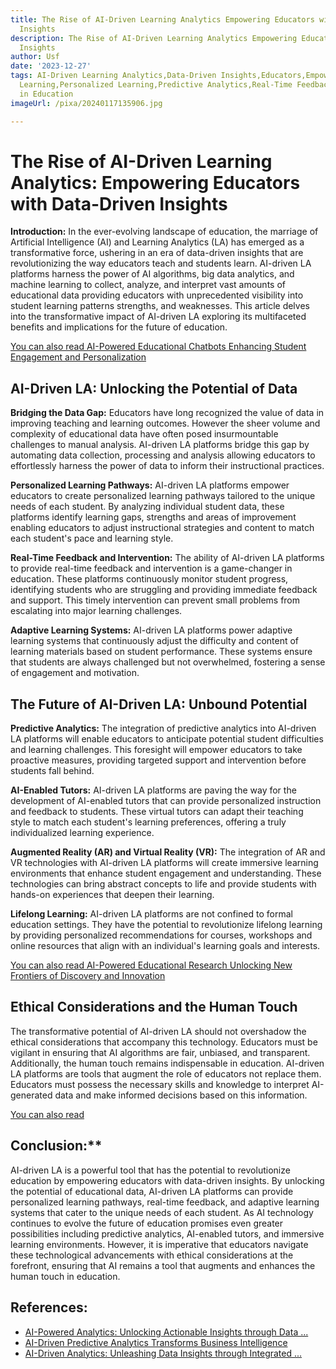 ```yaml
---
title: The Rise of AI-Driven Learning Analytics Empowering Educators with Data-Driven
  Insights
description: The Rise of AI-Driven Learning Analytics Empowering Educators with Data-Driven
  Insights
author: Usf
date: '2023-12-27'
tags: AI-Driven Learning Analytics,Data-Driven Insights,Educators,Empowerment,Machine
  Learning,Personalized Learning,Predictive Analytics,Real-Time Feedback,Student Performance,Technology
  in Education
imageUrl: /pixa/20240117135906.jpg

---
```

# The Rise of AI-Driven Learning Analytics: Empowering Educators with Data-Driven Insights

**Introduction:**
In the ever-evolving landscape of education, the marriage  of Artificial Intelligence (AI)  and Learning Analytics (LA) has emerged as a transformative force, ushering in an era  of data-driven insights that are revolutionizing the way educators teach and students  learn. AI-driven  LA platforms harness the  power of AI algorithms, big data analytics, and machine learning to  collect,  analyze, and interpret vast amounts of educational data providing educators with unprecedented  visibility into student learning patterns strengths, and weaknesses. This  article delves into  the transformative impact of AI-driven LA exploring its  multifaceted benefits and implications for the future of education.

[You can also read AI-Powered Educational Chatbots  Enhancing Student Engagement and  Personalization](AI-Powered%20Educational%20Chatbots%20Enhancing%20Student%20Engagement%20and%20Personalization)


## AI-Driven LA: Unlocking the  Potential of Data

**Bridging the Data Gap:**
Educators have  long recognized the  value of data in improving teaching and learning outcomes. However the  sheer volume and complexity of educational  data have often posed insurmountable challenges to  manual analysis. AI-driven LA platforms bridge this gap by automating  data collection, processing and analysis  allowing educators to effortlessly harness the power of data to inform their instructional practices.

**Personalized Learning Pathways:**
AI-driven LA platforms empower educators to create personalized learning pathways tailored to the unique needs of each student. By analyzing individual student data, these platforms identify learning gaps, strengths and areas of improvement enabling educators to  adjust instructional strategies and content to match each student's pace and  learning style.

**Real-Time Feedback and Intervention:**
The ability of AI-driven LA platforms to provide real-time feedback and intervention is a  game-changer in education. These platforms continuously monitor student progress, identifying students who are struggling and providing  immediate feedback and support. This timely intervention can prevent small problems from escalating into major learning challenges.

**Adaptive Learning Systems:**
AI-driven LA platforms power adaptive learning systems that continuously adjust the difficulty and content of learning materials based on student performance. These systems  ensure  that students  are always challenged but not overwhelmed, fostering a sense of engagement and motivation.

## The Future of AI-Driven LA: Unbound Potential

**Predictive Analytics:**
The integration of predictive  analytics into AI-driven LA platforms will enable educators to anticipate potential student difficulties and learning challenges. This foresight will  empower educators  to take proactive measures, providing targeted support and intervention before students fall behind.

**AI-Enabled Tutors:**
AI-driven LA platforms are paving the  way for  the development of AI-enabled tutors that  can provide personalized instruction and feedback  to students. These virtual tutors can adapt their  teaching style to match each student's learning preferences,  offering a truly individualized learning experience.

**Augmented Reality  (AR) and  Virtual Reality (VR):**
The integration of AR and VR technologies with  AI-driven LA platforms will create immersive learning environments  that enhance student engagement and  understanding. These technologies can bring abstract concepts to life and provide  students with hands-on experiences that deepen  their learning.

**Lifelong Learning:**
AI-driven LA platforms  are not  confined to formal education  settings. They have the potential to revolutionize lifelong learning by  providing personalized recommendations for courses, workshops and online resources that align with an individual's  learning goals and interests.

[You can also read AI-Powered  Educational Research Unlocking New  Frontiers of Discovery and Innovation](AI-Powered%20Educational%20Research%20Unlocking%20New%20Frontiers%20of%20Discovery%20and%20Innovation)


## Ethical Considerations and the Human Touch

The transformative potential of AI-driven  LA should not overshadow the ethical considerations that accompany this technology. Educators must be  vigilant in ensuring that AI algorithms are  fair, unbiased, and  transparent. Additionally, the human touch remains indispensable in education. AI-driven LA platforms are tools that augment the role of educators not replace them. Educators must possess the necessary skills and knowledge to interpret AI-generated data and make informed decisions based on this information.

[You can also read ]()


## Conclusion:**
AI-driven LA is a powerful tool that has the potential  to revolutionize education by empowering educators with data-driven insights. By unlocking the potential of educational data,  AI-driven  LA platforms can provide personalized learning pathways, real-time feedback, and adaptive learning systems that cater to the unique needs of each student. As AI technology continues to evolve the  future of education  promises even  greater possibilities including  predictive analytics, AI-enabled tutors, and immersive learning  environments. However,  it is imperative that  educators navigate these technological advancements with ethical considerations at  the forefront, ensuring that AI remains  a tool that augments  and enhances the human touch in education.

## References:
- [AI-Powered Analytics: Unlocking Actionable Insights through Data ...](https://platforce.io/ai-powered-analytics-unlocking-actionable-insights-through-data-driven-trend-prediction-and-customer-behavior-analysis/)
- [AI-Driven Predictive Analytics Transforms Business Intelligence](https://www.linkedin.com/pulse/ai-driven-predictive-analytics-transforms-business-intelligence-ttpaf)
- [AI-Driven Analytics: Unleashing Data Insights through Integrated ...](https://www.linkedin.com/pulse/ai-driven-analytics-unleashing-data-insights-through-integrated-jt3rf)
